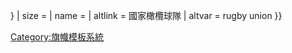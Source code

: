 {{country data {{{1}}}
| flagbig/core
| variant = {{{variant|{{{2|}}}}}}
| size = {{{size|}}}
| name = {{{name|}}}
| altlink = 國家橄欖球隊
| altvar = rugby union
}}<noinclude>{{documentation}}
[[Category:旗幟模板系統]]
</noinclude>